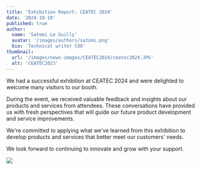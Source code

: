 ```yaml
---
title: 'Exhibition Report: CEATEC 2024'
date: '2024-10-18'
published: true
author:
  name: 'Satomi Le Guilly'
  avatar: '/images/authors/satomi.png'
  bio: 'Technical writer COO'
thumbnail:
  url: '/images/news-images/CEATEC2024/ceatec2024.JPG'
  alt: 'CEATEC2023'
---
```


We had a successful exhibition at CEATEC 2024 and were delighted to welcome many visitors to our booth.

During the event, we received valuable feedback and insights about our products and services from attendees. These conversations have provided us with fresh perspectives that will guide our future product development and service improvements.

We're committed to applying what we've learned from this exhibition to develop products and services that better meet our customers' needs.

We look forward to continuing to innovate and grow with your support.

![](/images/news-images/CEATEC2024/booth.jpg)
